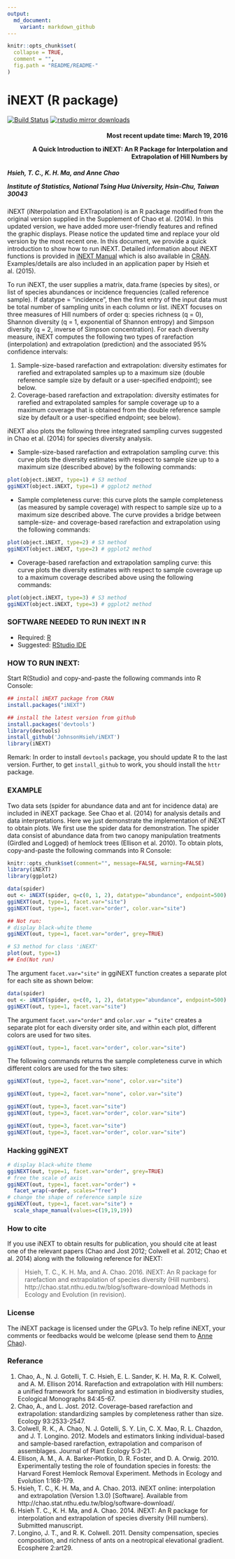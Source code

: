 ```yaml
---
output:
  md_document:
    variant: markdown_github
---
```


<!-- README.md is generated from README.Rmd. Please edit that file -->

```r
knitr::opts_chunk$set(
  collapse = TRUE,
  comment = "",
  fig.path = "README/README-"
)
```

iNEXT (R package)
=====
[![Build Status](https://travis-ci.org/JohnsonHsieh/iNEXT.svg?branch=master)](https://travis-ci.org/JohnsonHsieh/iNEXT)
[![rstudio mirror downloads](http://cranlogs.r-pkg.org/badges/iNEXT)](https://github.com/metacran/cranlogs.app)


<h4 style="text-align: right;">Most recent update time: March 19, 2016

A Quick Introduction to iNEXT: An R Package for Interpolation and Extrapolation of Hill Numbers by </h4>

<h5>Hsieh, T. C., K. H. Ma, and Anne Chao

Institute of Statistics, National Tsing Hua University, Hsin-Chu, Taiwan 30043   
</h5>


iNEXT (iNterpolation and EXTrapolation) is an R package modified from the original version supplied in the Supplement of Chao et al. (2014). In this updated version, we have added more user-friendly features and refined the graphic displays. Please notice the updated time and replace your old version by the most recent one. In this document, we provide a quick introduction to show how to run iNEXT. Detailed information about iNEXT functions is provided in [iNEXT Manual](http://chao.stat.nthu.edu.tw/blog/wp-content/uploads/2014/01/iNEXT-manual.pdf) which is also available in [CRAN](cran.r-project.org/web/packages/iNEXT/index.html). Examples/details are also included in an application paper by Hsieh et al. (2015).

To run iNEXT, the user supplies a matrix, data.frame (species by sites), or list of species abundances or incidence frequencies (called reference sample). If datatype = “incidence", then the first entry of the input data must be total number of sampling units in each column or list. iNEXT focuses on three measures of Hill numbers of order q: species richness (q = 0), Shannon diversity (q = 1, exponential of Shannon entropy) and Simpson diversity (q = 2, inverse of Simpson concentration). For each diversity measure, iNEXT computes the following two types of rarefaction (interpolation) and extrapolation (prediction) and the associated 95% confidence intervals:

1. Sample-size-based rarefaction and extrapolation: diversity estimates for rarefied and extrapolated samples up to a maximum size (double reference sample size by default or a user-specified endpoint); see below.
2. Coverage-based rarefaction and extrapolation: diversity estimates for rarefied and extrapolated samples for sample coverage up to a maximum coverage that is obtained from the double reference sample size by default or a user-specified endpoint; see below).

iNEXT also plots the following three integrated sampling curves suggested in Chao et al. (2014) for species diversity analysis.

- Sample-size-based rarefaction and extrapolation sampling curve: this curve plots the diversity estimates with respect to sample size up to a maximum size (described above) by the following commands:

```r
plot(object.iNEXT, type=1) # S3 method
ggiNEXT(object.iNEXT, type=1) # ggplot2 method
```

- Sample completeness curve: this curve plots the sample completeness (as measured by sample coverage) with respect to sample size up to a maximum size described above. The curve provides a bridge between sample-size- and coverage-based rarefaction and extrapolation using the following commands:
```r
plot(object.iNEXT, type=2) # S3 method
ggiNEXT(object.iNEXT, type=2) # ggplot2 method
```

- Coverage-based rarefaction and extrapolation sampling curve: this curve plots the diversity estimates with respect to sample coverage up to a maximum coverage described above using the following commands:

```r
plot(object.iNEXT, type=3) # S3 method
ggiNEXT(object.iNEXT, type=3) # ggplot2 method
```

### SOFTWARE NEEDED TO RUN INEXT IN R

-   Required: [R](http://cran.rstudio.com/)
-   Suggested: [RStudio IDE](http://www.rstudio.com/ide/download/)

### HOW TO RUN INEXT:

Start R(Studio) and copy-and-paste the following commands into R Console:
```r
## install iNEXT package from CRAN
install.packages("iNEXT")

## install the latest version from github
install.packages('devtools')
library(devtools)
install_github('JohnsonHsieh/iNEXT')
library(iNEXT)
```
Remark: In order to install `devtools` package, you should update R to the last version. Further, to get `install_github` to work, you should install the `httr` package.


### EXAMPLE

Two data sets (spider for abundance data and ant for incidence data) are included in iNEXT package. See Chao et al. (2014) for analysis details and data interpretations. Here we just demonstrate the implementation of iNEXT to obtain plots. We first use the spider data for demonstration. The spider data consist of abundance data from two canopy manipulation treatments (Girdled and Logged) of hemlock trees (Ellison et al. 2010). To obtain plots, copy-and-paste the following commands into R Console:

```r
knitr::opts_chunk$set(comment="", message=FALSE, warning=FALSE)
library(iNEXT)
library(ggplot2)
```

```r
data(spider)
out <- iNEXT(spider, q=c(0, 1, 2), datatype="abundance", endpoint=500)
ggiNEXT(out, type=1, facet.var="site")
ggiNEXT(out, type=1, facet.var="order", color.var="site")

## Not run:
# display black-white theme
ggiNEXT(out, type=1, facet.var="order", grey=TRUE)

# S3 method for class 'iNEXT'
plot(out, type=1)
## End(Not run)
```
The argument `facet.var="site"` in ggiNEXT function creates a separate plot for each site   as shown below:

```r
data(spider)
out <- iNEXT(spider, q=c(0, 1, 2), datatype="abundance", endpoint=500)
ggiNEXT(out, type=1, facet.var="site")
```

The argument `facet.var="order"`  and `color.var = “site"` creates a separate plot for each diversity order site, and within each plot, different colors are used for two sites. 

```r
ggiNEXT(out, type=1, facet.var="order", color.var="site")
```

The following commands returns the sample completeness curve in which different colors are used for the two sites:

```r
ggiNEXT(out, type=2, facet.var="none", color.var="site")
```
```r
ggiNEXT(out, type=2, facet.var="none", color.var="site")
```

```r
ggiNEXT(out, type=3, facet.var="site")
ggiNEXT(out, type=3, facet.var="order", color.var="site")
```
```r
ggiNEXT(out, type=3, facet.var="site")
ggiNEXT(out, type=3, facet.var="order", color.var="site")

```



### Hacking ggiNEXT
```r
# display black-white theme
ggiNEXT(out, type=1, facet.var="order", grey=TRUE)
# free the scale of axis
ggiNEXT(out, type=1, facet.var="order") + 
  facet_wrap(~order, scales="free")
# change the shape of reference sample size
ggiNEXT(out, type=1, facet.var="site") + 
  scale_shape_manual(values=c(19,19,19))
```


### How to cite

If you use iNEXT to obtain results for publication, you should cite at least one of the relevant papers (Chao and Jost 2012; Colwell et al. 2012; Chao et al. 2014) along with the following reference for iNEXT:

> Hsieh, T. C., K. H. Ma, and A. Chao. 2016. iNEXT: An R package for rarefaction and extrapolation of species diversity (Hill numbers). http://chao.stat.nthu.edu.tw/blog/software-download Methods in Ecology and Evolution (in revision).


### License

The iNEXT package is licensed under the GPLv3. To help refine iNEXT, your comments or feedbacks would be welcome (please send them to [Anne Chao](chao@stat.nthu.edu.tw)).

### Referance

1. Chao, A., N. J. Gotelli, T. C. Hsieh, E. L. Sander, K. H. Ma, R. K. Colwell, and A. M. Ellison 2014. Rarefaction and extrapolation with Hill numbers: a unified framework for sampling and estimation in biodiversity studies, Ecological Monographs 84:45-67.
2. Chao, A., and L. Jost. 2012. Coverage-based rarefaction and extrapolation: standardizing samples by completeness rather than size. Ecology 93:2533-2547.
3. Colwell, R. K., A. Chao, N. J. Gotelli, S. Y. Lin, C. X. Mao, R. L. Chazdon, and J. T. Longino. 2012. Models and estimators linking individual-based and sample-based rarefaction, extrapolation and comparison of assemblages. Journal of Plant Ecology 5:3-21.
4. Ellison, A. M., A. A. Barker-Plotkin, D. R. Foster, and D. A. Orwig. 2010. Experimentally testing the role of foundation species in forests: the Harvard Forest Hemlock Removal Experiment. Methods in Ecology and Evolution 1:168-179.
5. Hsieh, T. C., K. H. Ma, and A. Chao. 2013. iNEXT online: interpolation and extrapolation (Version 1.3.0) [Software]. Available from http://chao.stat.nthu.edu.tw/blog/software-download/.
6. Hsieh T. C., K. H. Ma, and A. Chao. 2014. iNEXT: An R package for interpolation and extrapolation of species diversity (Hill numbers). Submitted manuscript.
7. Longino, J. T., and R. K. Colwell. 2011. Density compensation, species composition, and richness of ants on a neotropical elevational gradient. Ecosphere 2:art29.